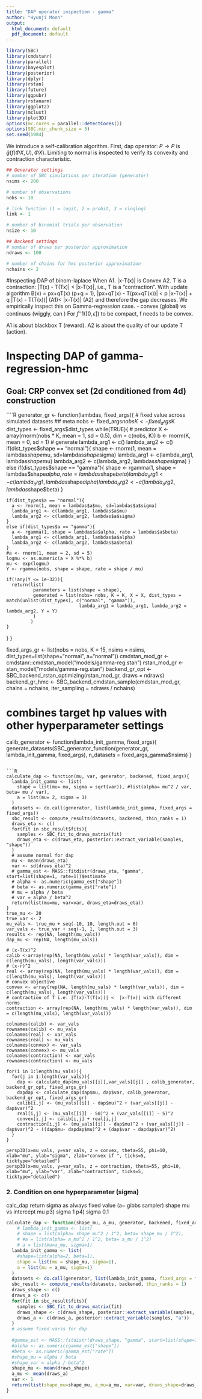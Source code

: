 ```yaml
---
title: "DAP operator inspection - gamma"
author: "Hyunji Moon"
output:
  html_document: default
  pdf_document: default
---
```

```r
library(SBC)
library(cmdstanr)
library(parallel)
library(bayesplot)
library(posterior)
library(dplyr)
library(rstan)
library(future)
library(ggpubr)
library(rstanarm)
library(ggplot2)
library(mclust)
library(plot3D)
options(mc.cores = parallel::detectCores())
options(SBC.min_chunk_size = 5)
set.seed(1984)
```

We introduce a self-calibration algorithm. First, dap operator: $P \rightarrow P$ is $\hat{g}(f(\Phi X, U), \Phi X)$. Limiting to normal is inspected to verify its convexity and contraction characteristic. 

```R
## Generator settings
# number of SBC simulations per iteration (generator)
nsims <- 200

# number of observations
nobs <- 10

# link function (1 = logit, 2 = probit, 3 = cloglog)
link <- 1

# number of binomial trials per observation
nsize <- 10

## Backend settings
# number of draws per posterior approximation 
ndraws <- 100

# number of chains for hmc posterior approximation
nchains <- 2
```

#Inspecting DAP of binom-laplace 
When 
A1. |x-T(x)| is Convex
A2. T is a contraction: |T(x) - T(Tx)| < |x-T(x)|, i.e., T is a "contraction".
With update algorithm B(x) = px+qT(x) (p+q = 1),
|px+qT(x) - T(px+qT(x))|  < p |x-T(x)| + q |T(x) - T(T(x))| (A1)< |x-T(x)|   (A2) and therefore the gap decreases. We empirically inspect this on Gamma-regression case.
- convex (global) vs continuos (wiggly, can  )
For $f^-1([0,\epsilon])$ to be compact, f needs to be convex. 

A1 is about blackbox T (reward).
A2 is about the quality of our update T (action).

# Inspecting DAP of gamma-regression-hmc
## Goal: CRP convex set (2d conditioned from 4d) construction

````R
generator_gr <- function(lambdas, fixed_args){
  # fixed value across simulated datasets
  ## meta
  nobs <- fixed_args$nobs
  K <- fixed_args$K
  dist_types <- fixed_args$dist_types
  while(TRUE){
    # predictor
    X <- array(rnorm(nobs * K, mean = 1, sd = 0.5), dim = c(nobs, K))
    b <- rnorm(K, mean = 0, sd = 1)
    # generate
    lambda_arg1 <- c()
    lambda_arg2 <- c()
    if(dist_types$shape == "normal"){
      shape <- rnorm(1, mean = lambdas$shape$mu, sd=lambdas$shape$sigma)
      lambda_arg1 <- c(lambda_arg1, lambdas$shape$mu)
      lambda_arg2 <- c(lambda_arg2, lambdas$shape$sigma)
    }
    else if(dist_types$shape == "gamma"){
      shape <- rgamma(1, shape = lambdas$shape$alpha, rate = lambdas$shape$beta)
      lambda_arg1 <- c(lambda_arg1, lambdas$shape$alpha)
      lambda_arg2 <- c(lambda_arg2, lambdas$shape$beta)
    }
    
    if(dist_types$a == "normal"){
      a <- rnorm(1, mean = lambdas$a$mu, sd=lambdas$a$sigma)
      lambda_arg1 <- c(lambda_arg1, lambdas$a$mu)
      lambda_arg2 <- c(lambda_arg2, lambdas$a$sigma)
    }
    else if(dist_types$a == "gamma"){
      a <- rgamma(1, shape = lambdas$a$alpha, rate = lambdas$a$beta)
      lambda_arg1 <- c(lambda_arg1, lambdas$a$alpha)
      lambda_arg2 <- c(lambda_arg2, lambdas$a$beta)
    }
    #a <- rnorm(1, mean = 2, sd = 5)
    logmu <- as.numeric(a + X %*% b)
    mu <- exp(logmu)
    Y <- rgamma(nobs, shape = shape, rate = shape / mu)
    
    if(!any(Y <= 1e-32)){
      return(list(
              parameters = list(shape = shape),
              generated = list(nobs= nobs, K = K, X = X, dist_types = match(unlist(dist_types), c("normal", "gamma")), 
                               lambda_arg1 = lambda_arg1, lambda_arg2 = lambda_arg2, Y = Y)
              )
             )
    }
  }
}

fixed_args_gr <- list(nobs = nobs, K = 15, nsims = nsims, dist_types=list(shape="normal", a="normal"))
cmdstan_mod_gr <- cmdstanr::cmdstan_model("models/gamma-reg.stan")
rstan_mod_gr <- stan_model("models/gamma-reg.stan")
backend_gr_opt <- SBC_backend_rstan_optimizing(rstan_mod_gr, draws = ndraws)
backend_gr_hmc <- SBC_backend_cmdstan_sample(cmdstan_mod_gr, chains = nchains, iter_sampling = ndraws / nchains) 

# combines target hp values with other hyperparameter settings
calib_generator <- function(lambda_init_gamma, fixed_args){
  generate_datasets(SBC_generator_function(generator_gr, lambda_init_gamma, fixed_args), n_datasets = fixed_args_gamma$nsims)
}
```

```R
calculate_dap <- function(mu, var, generator, backened, fixed_args){
  lambda_init_gamma <- list(
    shape = list(mu= mu, sigma = sqrt(var)), #list(alpha= mu^2 / var, beta= mu / var),
    a = list(mu= 2, sigma = 1)
  )
  datasets <- do.call(generator, list(lambda_init_gamma, fixed_args = fixed_args))
  sbc_result <- compute_results(datasets, backened, thin_ranks = 1)
  draws_eta <- c()
  for(fit in sbc_result$fits){
    samples <- SBC_fit_to_draws_matrix(fit)
    draws_eta <- c(draws_eta, posterior::extract_variable(samples, "shape"))
  }
  # assume normal for dap
  mu <- mean(draws_eta)
  var <- sd(draws_eta)^2
  # gamma_est <- MASS::fitdistr(draws_eta, "gamma", start=list(shape=1, rate=1))$estimate
  # alpha <- as.numeric(gamma_est["shape"])
  # beta <- as.numeric(gamma_est["rate"])
  # mu = alpha / beta
  # var = alpha / beta^2
  return(list(mu=mu, var=var, draws_eta=draws_eta))
}
true_mu <- 20
true_var <- 2
mu_vals <- true_mu + seq(-10, 10, length.out = 6)
var_vals <- true_var + seq(-1, 1, length.out = 3) 
results <- rep(NA, length(mu_vals))
dap_mu <- rep(NA, length(mu_vals))

# (x-T(x)^2
calib <-array(rep(NA, length(mu_vals) * length(var_vals)), dim = c(length(mu_vals), length(var_vals)))
# (x-r)^2
real <- array(rep(NA, length(mu_vals) * length(var_vals)), dim = c(length(mu_vals), length(var_vals)))
# convex objective
convex <- array(rep(NA, length(mu_vals) * length(var_vals)), dim = c(length(mu_vals), length(var_vals)))
# contraction of T i.e. |T(x)-T(T(x))| <  |x-T(x)| with different norms
contraction <- array(rep(NA, length(mu_vals) * length(var_vals)), dim = c(length(mu_vals), length(var_vals)))

colnames(calib) <- var_vals
rownames(calib) <- mu_vals
colnames(real) <- var_vals
rownames(real) <- mu_vals
colnames(convex) <- var_vals
rownames(convex) <- mu_vals
colnames(contraction) <- var_vals
rownames(contraction) <- mu_vals

for(i in 1:length(mu_vals)){
  for(j in 1:length(var_vals)){
    dap <- calculate_dap(mu_vals[[i]],var_vals[[j]] , calib_generator, backend_gr_opt, fixed_args_gr)
    dapdap <- calculate_dap(dap$mu, dap$var, calib_generator, backend_gr_opt, fixed_args_gr)
    calib[i,j] <- (mu_vals[[i]] - dap$mu)^2 + (var_vals[[j]] - dap$var)^2 
    real[i,j] <- (mu_vals[[i]] - 50)^2 + (var_vals[[i]] - 5)^2
    convex[i,j] <- calib[i,j] + real[i,j]
    contraction[i,j] <- (mu_vals[[i]] - dap$mu)^2 + (var_vals[[j]] - dap$var)^2 - ((dap$mu- dapdap$mu)^2 + (dap$var - dapdap$var)^2)
  }
}

persp3D(x=mu_vals, y=var_vals, z = convex, theta=55, phi=10, xlab="mu", ylab="sigma", zlab="convex if ", ticks=5, ticktype="detailed")
persp3D(x=mu_vals, y=var_vals, z = contraction, theta=55, phi=10, xlab="mu", ylab="var", zlab="contraction", ticks=5, ticktype="detailed")
```
### 2. Condition on one hyperparameter (sigma)
calc_dap return sigma as always fixed value (a~ gibbs sampler) shape mu  vs intercept mu
p3) sigma 1
p4) sigma 0.1
```R
calculate_dap <- function(shape_mu, a_mu, generator, backened, fixed_args){
    # lambda_init_gamma <- list(
    # shape = list(alpha= shape_mu^2 / 1^2, beta= shape_mu / 1^2),
    # #a = list(alpha= a_mu^2 / 1^2, beta= a_mu / 1^2)
    # a = list(mu=a_mu, sigma=1)
  lambda_init_gamma <- list(
    #shape=list(alpha=2, beta=1),
    shape = list(mu = shape_mu, sigma=1),
    a = list(mu = a_mu, sigma=1)
  )
  datasets <- do.call(generator, list(lambda_init_gamma, fixed_args = fixed_args))
  sbc_result <- compute_results(datasets, backened, thin_ranks = 1)
  draws_shape <- c()
  draws_a <- c()
  for(fit in sbc_result$fits){
    samples <- SBC_fit_to_draws_matrix(fit)
    draws_shape <- c(draws_shape, posterior::extract_variable(samples, "shape")) ### TODO
    draws_a <- c(draws_a, posterior::extract_variable(samples, "a"))
  }
  # assume fixed varss for dap
  
  #gamma_est <- MASS::fitdistr(draws_shape, "gamma", start=list(shape=1, rate=1))$estimate
  #alpha <- as.numeric(gamma_est["shape"])
  #beta <- as.numeric(gamma_est["rate"])
  #shape_mu = alpha / beta
  #shape_var = alpha / beta^2
  shape_mu <- mean(draws_shape)
  a_mu <- mean(draws_a)
  var <- 1
  return(list(shape_mu=shape_mu, a_mu=a_mu, var=var, draws_shape=draws_shape, draws_a=draws_a))
}
```
